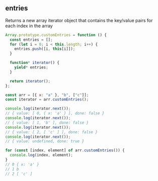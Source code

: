 
## entries

Returns a new array iterator object that contains the key/value pairs
for each index in the array

```js title="Array.prototype.entries()"
Array.prototype.customEntries = function () {
  const entries = [];
  for (let i = 0; i < this.length; i++) {
    entries.push([i, this[i]]);
  }

  function* iterator() {
    yield* entries;
  }

  return iterator();
};

const arr = [{ x: "a" }, "b", ["c"]];
const iterator = arr.customEntries();

console.log(iterator.next());
// { value: [ 0, { x: 'a' } ], done: false }
console.log(iterator.next());
// { value: [ 1, 'b' ], done: false }
console.log(iterator.next());
// { value: [ 2, [ 'c' ] ], done: false }
console.log(iterator.next());
// { value: undefined, done: true }

for (const [index, element] of arr.customEntries()) {
  console.log(index, element);
}
// 0 { x: 'a' }
// 1 b
// 2 [ 'c' ]
```
